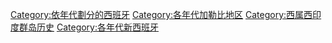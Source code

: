 [[Category:依年代劃分的西班牙|Category:依年代劃分的西班牙]]
[[Category:各年代加勒比地区|Category:各年代加勒比地区]]
[[Category:西属西印度群岛历史|Category:西属西印度群岛历史]]
[[Category:各年代新西班牙|Category:各年代新西班牙]]